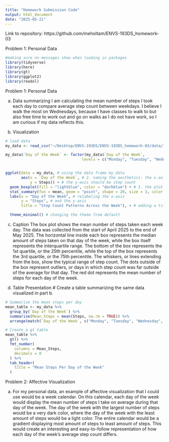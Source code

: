 ```yaml
---
title: "Homework Submission Code"
output: html_document
date: "2025-05-21"
---
```


Link to repository: https://github.com/meholtam/ENVS-193DS_homework-03

Problem 1: Personal Data

```r
#making sure no messages show when loading in packages
library(tidyverse)
library(here)
library(gt)
library(ggplot2)
library(readxl)
```

Problem 1: Personal Data

a. Data summarizing
I am calculating the mean number of steps I took each day to compare average step count between weekdays. I believe I walk the most on Wednesdays, because I have classes to walk to but also free time to work out and go on walks as I do not have work, so I am curious if my data reflects this. 

b. Visualization
```r

# load data
my_data <- read_csv("~/Desktop/ENVS-193DS/ENVS-193DS_homework-03/data/193DS Data - Sheet1.csv")

my_data$`Day of the Week` <- factor(my_data$`Day of the Week`,
                                  levels = c("Monday", "Tuesday", "Wednesday", "Thursday", "Friday", "Saturday", "Sunday"))


ggplot(data = my_data, # using the data frame my_data
       aes(x = `Day of the Week`, # 2. naming the aesthetics: the x-axis should be the day of the week
           y = Steps)) + # the y-axis should be step count
  geom_boxplot(fill = "lightblue", color = "darkblue") + # 3. the plot should be a boxplot and changes the inside and outline color of the boxes
  stat_summary(fun = mean, geom = "point", shape = 20, size = 3, color = "red") + # Add mean points
  labs(x = "Day of the Week", # relabeling the x-axis
       y = "Steps", # and the y-axis 
       title = "Step Count Patterns Across the Week"), + # adding a title 

  theme_minimal() # changing the theme from default
```

c. Caption
The box plot shows the mean number of steps taken each week day. The data was collected from the start of April 2025 to the end of May 2025. The horizontal line inside each box represents the median amount of steps taken on that day of the week, while the box itself represents the interquartile range. The bottom of the box represents the 1st quartile, or the 25th percentile, while the top of the box represents the 3rd quartile, or the 75th percentile. The whiskers, or lines extending from the box, show the typical range of step count. The dots outside of the box represent outliers, or days in which step count was far outside of the average for that day. The red dot represents the mean number of steps for each day of the week. 

d. Table Presentation
# Create a table summarizing the same data visualized in part b. 

```r

# Summarize the mean steps per day
mean_table <- my_data %>%
  group_by(`Day of the Week`) %>%
  summarise(Mean_Steps = mean(Steps, na.rm = TRUE)) %>%
  arrange(match(`Day of the Week`, c("Monday", "Tuesday", "Wednesday", "Thursday", "Friday", "Saturday", "Sunday")))

# Create a gt table
mean_table %>%
  gt() %>%
  fmt_number(
    columns = Mean_Steps,
    decimals = 0
  ) %>%
  tab_header(
    title = "Mean Steps Per Day of the Week"
  )
```


Problem 2: Affective Visualization 

a. 
For my personal data, an example of affective visualization that I could use would be a week calendar. On this calendar, each day of the week would display the mean number of steps I take on average during that day of the week. The day of the week with the largest number of steps would be a very dark color, where the day of the week with the least amount of steps would be a light color. The entire calendar would be a gradient displaying most amount of steps to least amount of steps. This would create an interesting and easy-to-follow representation of how each day of the week’s average step count differs. 